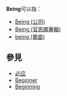 '''Being'''可以指：
*[[Being_(公司)|Being (公司)]]
*[[Being_(官恩娜專輯)|Being (官恩娜專輯)]]
*[[being_(單曲)|being (單曲)]]

== 參見 ==
* [[必应|必应]]
* [[Beginner|Beginner]]
* [[Beginning|Beginning]]

{{消歧義|cat=非中文名称消歧义}}